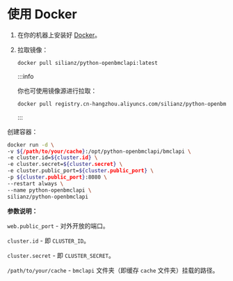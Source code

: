 # 使用 Docker

1. 在你的机器上安装好 [Docker](https://docker.com/)。

2. 拉取镜像：

    ```sh
    docker pull silianz/python-openbmclapi:latest
    ```

    :::info

    你也可使用镜像源进行拉取：

    ```sh
    docker pull registry.cn-hangzhou.aliyuncs.com/silianz/python-openbmclapi:latest
    ```

    :::

创建容器：

```sh
docker run -d \
-v ${/path/to/your/cache}:/opt/python-openbmclapi/bmclapi \
-e cluster.id=${cluster.id} \
-e cluster.secret=${cluster.secret} \
-e cluster.public_port=${cluster.public_port} \
-p ${cluster.public_port}:8080 \
--restart always \
--name python-openbmclapi \
silianz/python-openbmclapi 
```

**参数说明：**

`web.public_port` - 对外开放的端口。

`cluster.id` - 即 `CLUSTER_ID`。

`cluster.secret` - 即 `CLUSTER_SECRET`。

`/path/to/your/cache` - `bmclapi` 文件夹（即缓存 `cache` 文件夹）挂载的路径。